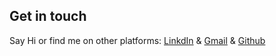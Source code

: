 ## Get in touch
Say Hi or find me on other platforms: [LinkdIn](https://www.linkedin.com/in/vighnesh-deep-202001) & [Gmail](https://gmail.com/vighneshdeepsharan2002@gmail.com) & [Github](https://github.com/vighneshdeepweb)